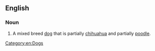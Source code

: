 ==English==

===Noun===
{{en-noun}}

# {{slang}} A mixed breed [[dog]] that is partially [[chihuahua]] and partially [[poodle]].

[[Category:en:Dogs]]